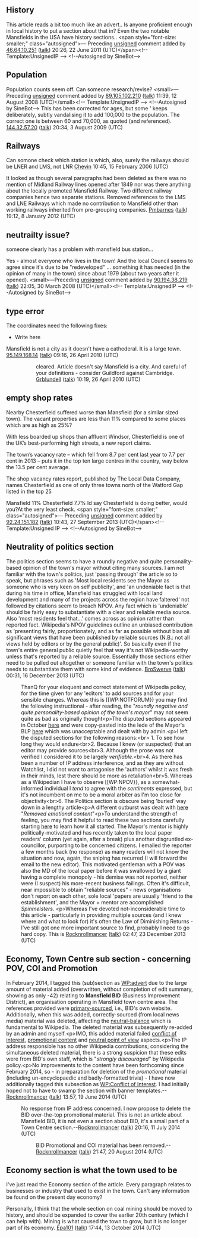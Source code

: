 <article id="4079957" title=Talk:Mansfield>
	<talkpage id="4079957" title="Talk:Mansfield">
{{talk header}}
{{WikiProjectBannerShell|1=
{{WikiProject Nottinghamshire|class=c|importance=high}}
{{WPUKgeo|class=Start|importance=mid}}
{{WPCities|class=Start|importance=low}}}}

==History==
This article reads a bit too much like an advert.. Is anyone proficient enough in local history to put a section about that in? Even the two notable Mansfields in the USA have history sections..  &lt;span style=&quot;font-size: smaller;&quot; class=&quot;autosigned&quot;&gt;— Preceding [[Wikipedia:Signatures|unsigned]] comment added by [[Special:Contributions/46.64.10.251|46.64.10.251]] ([[User talk:46.64.10.251|talk]]) 20:26, 22 June 2011 (UTC)&lt;/span&gt;&lt;!-- Template:UnsignedIP --&gt; &lt;!--Autosigned by SineBot--&gt;

==Population==
Population counts seem off. Can someone research/revise?  &lt;small&gt;—Preceding [[Wikipedia:Signatures|unsigned]] comment added by [[Special:Contributions/89.105.102.210|89.105.102.210]] ([[User talk:89.105.102.210|talk]]) 11:39, 12 August 2008 (UTC)&lt;/small&gt;&lt;!-- Template:UnsignedIP --&gt; &lt;!--Autosigned by SineBot--&gt;
This has been corrected for ages, but some ' keeps deliberately, subtly vandalising it to add 100,000 to the population. The correct one is between 60 and 70,000, as quoted (and referenced). [[Special:Contributions/144.32.57.20|144.32.57.20]] ([[User talk:144.32.57.20|talk]]) 20:34, 3 August 2009 (UTC)

==Railways==
Can somone check which station is which, also, surely the railways should be LNER and LMS, not LNR [[User:Chevin|Chevin]] 10:45, 15 February 2006 (UTC)

It looked as though several paragraphs had been deleted as there was no mention of Midland Railway lines opened after 1849 nor was there anything about the locally promoted Mansfield Railway.  Two different railway companies hence two separate stations.  Removed references to the LMS and LNE Railways which made no contribution to Mansfield other than working railways inherited from pre-grouping companies.  [[User:Pmbarnes|Pmbarnes]] ([[User talk:Pmbarnes|talk]]) 19:12, 8 January 2012 (UTC)

== neutrailty issue? ==

someone clearly has a problem with mansfield bus station...

Yes - almost everyone who lives in the town!  And the local Council seems to agree since it's due to be &quot;redeveloped&quot; ... something it has needed (in the opinion of many in the town) since about 1979 (about two years after it opened).  &lt;small&gt;—Preceding [[Wikipedia:Signatures|unsigned]] comment added by [[Special:Contributions/90.194.38.219|90.194.38.219]] ([[User talk:90.194.38.219|talk]]) 22:05, 30 March 2008 (UTC)&lt;/small&gt;&lt;!-- Template:UnsignedIP --&gt; &lt;!--Autosigned by SineBot--&gt;

== type error ==

{{Tlc|geodata-check}}
The coordinates need the following fixes:
* Write here
Mansfield is not a city as it doesn't have a cathederal. It is a large town.
[[Special:Contributions/95.149.168.14|95.149.168.14]] ([[User talk:95.149.168.14|talk]]) 09:16, 26 April 2010 (UTC)

:: cleared. Article doesn't say Mansfield is a city. And careful of your definitions - consider Guildford against Cambridge. [[User:Grblundell|Grblundell]] ([[User talk:Grblundell|talk]]) 10:19, 26 April 2010 (UTC)

== empty shop rates ==

Nearby Chesterfield suffered worse than Mansfield (for a similar sized town). The vacant properties are less than 11% compared to some places which are as high as 25%?

With less boarded up shops than affluent Windsor, Chesterfield is one of the UK’s best-performing high streets, a new report claims.

The town’s vacancy rate – which fell from 8.7 per cent last year to 7.7 per cent in 2013 – puts it in the top ten large centres in the country, way below the 13.5 per cent average.

The shop vacancy rates report, published by The Local Data Company, names Chesterfield as one of only three towns north of the Watford Gap listed in the top 25 

Mansfield 11% Chesterfield 7.7% Id say Chesterfield is doing better, would you?At the very least check.  &lt;span style=&quot;font-size: smaller;&quot; class=&quot;autosigned&quot;&gt;— Preceding [[Wikipedia:Signatures|unsigned]] comment added by [[Special:Contributions/92.24.151.182|92.24.151.182]] ([[User talk:92.24.151.182|talk]]) 10:43, 27 September 2013 (UTC)&lt;/span&gt;&lt;!-- Template:Unsigned IP --&gt; &lt;!--Autosigned by SineBot--&gt;

== Neutrality of politics section ==

The politics section seems to have a roundly negative and quite personality-based opinion of the town's mayor without citing many sources. I am not familiar with the town's politics, just 'passing through' the article so to speak, but phrases such as 'Most local residents see the Mayor as someone who is very keen on self publicity', and 'an undeniable fact is that during his time in office, Mansfield has struggled with local land development and many of the projects across the region have faltered' not followed by citations seem to breach NPOV. Any fact which is 'undeniable' should be fairly easy to substantiate with a clear and reliable media source. Also 'most residents feel that...' comes across as opinion rather than reported fact. Wikipedia's NPOV guidelines outline an unbiased contribution as 'presenting fairly, proportionately, and as far as possible without bias all significant views that have been published by reliable sources (N.B.: not all views held by editors or by the general public)'. So basically even if the town's entire general public quietly feel that way it's not Wikipedia-worthy unless that's reported by a reliable source. Essentially those sections either need to be pulled out altogether or someone familiar with the town's politics needs to substantiate them with some kind of evidence. [[User:BroSwerve|BroSwerve]] ([[User talk:BroSwerve|talk]]) 00:31, 16 December 2013 (UTC)
:ThanQ for your eloquent and correct statement of Wikipedia policy, for the time given for any 'editors' to add sources and for your sensible changes. Whereas this is [[WP:NOTFORUM}} you may find the following instructional - after reading, the &quot;''roundly negative and quite personality-based opinion of the town's mayor''&quot; may not seem quite as bad as originally thought&lt;p&gt;The disputed sections appeared in October [https://en.wikipedia.org/w/index.php?title=Mansfield&amp;diff=575396955&amp;oldid=575395660 here] and were copy-pasted into the lede of the Mayor's BLP [https://en.wikipedia.org/w/index.php?title=Mansfield&amp;diff=575396955&amp;oldid=575395660 here] which was unacceptable and dealt with by admin.&lt;p&gt;I left the disputed sections for the following reasons:&lt;br&gt; 1. To see how long they would endure&lt;br&gt;2. Because I knew (or suspected) that an editor may provide sources&lt;br&gt;3. Although the prose was not verified I considered it to be largely ''verifiable''.&lt;br&gt;4. As there has been a number of IP address interference, and as they are without Watchlist, I did not want to antagonise the 'authors' whilst it was fresh in their minds, lest there should be more as retaliation&lt;br&gt;5. Whereas as a Wikipedian I have to observe [[WP:NPOV}}, as a somewhat-informed individual I ''tend'' to agree with the ''sentiments'' expressed, but it's not incumbent on me to be a moral arbiter as I'm too close for objectivity&lt;br&gt;6. The Politics section is obscure being 'buried' way down in a lengthy article&lt;p&gt;A different outburst was dealt with [https://en.wikipedia.org/w/index.php?title=Mansfield&amp;diff=575396955&amp;oldid=575395660 here] &quot;''Removed emotional content''&quot;&lt;p&gt;To understand the strength of feeling, you may find it helpful to read these two sections carefully starting [[Tony Egginton#Election to Mayor|here]] to learn how it all started. The Mayor's mentor is highly politically-motivated and has recently taken to the local paper readers' column (yet again, after a break) plus another disgruntled ex-councillor, purporting to be concerned citizens. I emailed the reporter a few months back (no response) as many readers will not know the situation and now, again, the sniping has recurred (I will forward the email to the new editor). This motivated gentleman with a POV was also the MD of the local paper before it was swallowed by a giant having a complete monopoly - his demise was not reported, neither were (I suspect) his more-recent business failings. Often it's difficult, near impossible to obtain &quot;reliable sources&quot; - news organisations don't report on each other, sole local 'papers are usually 'friend to the establishment', and the Mayor + mentor are accomplished ''Spinmeisters''. &lt;p&gt;Whereas I've devoted not-inconsiderable time to this article - particularly in providing multiple sources (and I knew where and what to look for) it's often the Law of Diminishing Returns - I've still got one more important source to find, probably I need to go hard copy. This is [[WP:NOTOWN}}, it's a wiki and inevitably will be a mess so I've concentrated on what I feel to be the most important, most prominent sections, unlike the Politics section located quite-obscurely some 20 page-downs. I am not connected so there is no COI. &lt;p&gt;Hope that adequately summarises it.--[[User:Rocknrollmancer|Rocknrollmancer]] ([[User talk:Rocknrollmancer|talk]]) 02:47, 23 December 2013 (UTC)

== Economy, Town Centre sub section - concerning POV, COI and Promotion ==

{{Connected contributor|109.150.232.180|Mansfield}} 
In February 2014, I tagged this (sub)section as [[WP:advert]] due to the large amount of material added (overwritten, without completion of edit summary, showing as only -42) relating to '''Mansfield BID''' (Business Improvement District), an organisation operating in Mansfield town centre area. The references provided were [[WP:PRIMARY|primary-sourced]], i.e., BID's own website. Additionally, when this was added, correctly-sourced (from local news media) material was deleted, affecting the [[WP:NPOV|neutral-balance]] which is fundamental to Wikipedia. The deleted material was subsequently re-added by an admin and myself.&lt;p&gt;IMO, this added material failed [[WP:COI|conflict of interest]], [[WP:PROMOTION|promotional content]] and [[WP:NPOV|neutral point of view]] aspects.&lt;p&gt;The IP address responsible has no other Wikipedia contributions; considering the simultaneous deleted material, there is a strong suspicion that these edits were from BID's own staff, which is &quot;''strongly discouraged''&quot; by Wikipedia policy.&lt;p&gt;No improvements to the content have been forthcoming since February 2014, so - in preparation for deletion of the ''promotional'' material (including un-encyclopaedic and badly-formatted trivia) - I have now additionally tagged this subsection as [[WP:Conflict of Interest]]. I had initially hoped not to have to swamp the section with banner templates.--[[User:Rocknrollmancer|Rocknrollmancer]] ([[User talk:Rocknrollmancer|talk]]) 13:57, 19 June 2014 (UTC)

:No response from IP address concerned. I now propose to delete the BID over-the-top promotional material. This is not an article about Mansfield BID, it is not even a section about BID, it's a small part of a Town Centre section.--[[User:Rocknrollmancer|Rocknrollmancer]] ([[User talk:Rocknrollmancer|talk]]) 20:16, 11 July 2014 (UTC)
::BID Promotional and COI material has been removed.--[[User:Rocknrollmancer|Rocknrollmancer]] ([[User talk:Rocknrollmancer|talk]]) 21:47, 20 August 2014 (UTC)

== Economy section is what the town used to be ==

I've just read the Economy section of the article.  Every paragraph relates to businesses or industry that used to exist in the town.  Can't any information be found on the present day economy?

Personally, I think that the whole section on coal mining should be moved to history, and should be expanded to cover the earlier 20th century (which I can help with).  Mining is what caused the town to grow, but it is no longer part of its economy.  [[User:Epa101|Epa101]] ([[User talk:Epa101|talk]]) 17:44, 13 October 2014 (UTC)
	</talkpage>
</article>